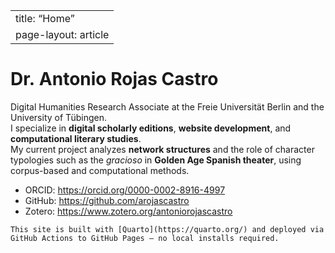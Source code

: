 
---
title: "Home"
page-layout: article
---

# Dr. Antonio Rojas Castro

Digital Humanities Research Associate at the Freie Universität Berlin and the University of Tübingen.  
I specialize in **digital scholarly editions**, **website development**, and **computational literary studies**.  
My current project analyzes **network structures** and the role of character typologies such as the _gracioso_ in **Golden Age Spanish theater**, using corpus-based and computational methods.

- ORCID: <https://orcid.org/0000-0002-8916-4997>  
- GitHub: <https://github.com/arojascastro>  
- Zotero: <https://www.zotero.org/antoniorojascastro>

```.callout-tip
This site is built with [Quarto](https://quarto.org/) and deployed via GitHub Actions to GitHub Pages — no local installs required.
```
